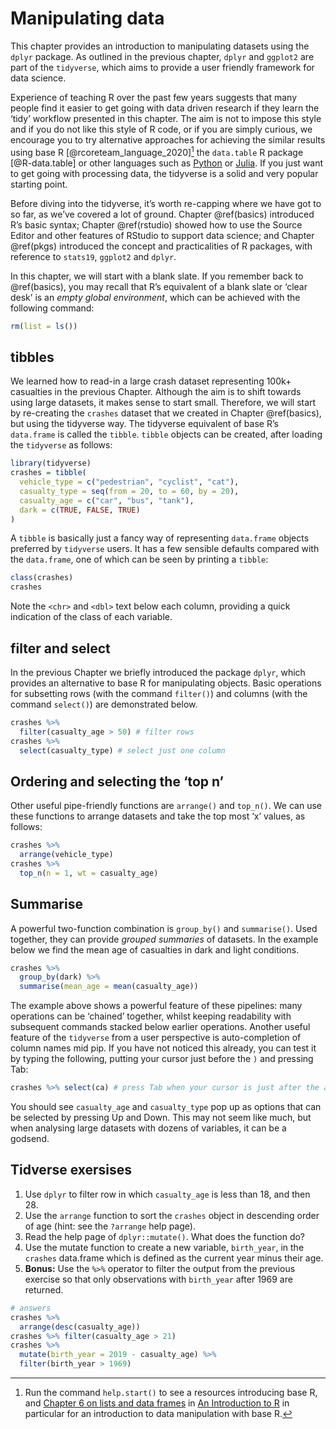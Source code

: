 # Manipulating data {#data}

This chapter provides an introduction to manipulating datasets using the `dplyr` package.
As outlined in the previous chapter, `dplyr` and `ggplot2` are part of the `tidyverse`, which aims to provide a user friendly framework for data science.

Experience of teaching R over the past few years suggests that many people find it easier to get going with data driven research if they learn the 'tidy' workflow presented in this chapter.
The aim is not to impose this style and if you do not like this style of R code, or if you are simply curious, we encourage you to try alternative approaches for achieving the similar results using base R [@rcoreteam_language_2020]^[
Run the command `help.start()` to see a resources introducing base R, and [Chapter 6 on lists and data frames](https://cran.r-project.org/doc/manuals/r-release/R-intro.html#Lists-and-data-frames) in [An Introduction to R](https://cran.r-project.org/doc/manuals/r-release/R-intro.pdf) in particular for an introduction to data manipulation with base R.
] 
the `data.table` R package [@R-data.table] or other languages such as [Python](https://www.python.org/) or [Julia](https://julialang.org/).
If you just want to get going with processing data, the tidyverse is a solid and very popular starting point.

<!-- Todo: add new part here? -->

Before diving into the tidyverse, it's worth re-capping where we have got to so far, as we've covered a lot of ground.
Chapter \@ref(basics) introduced R's basic syntax; Chapter \@ref(rstudio) showed how to use the Source Editor and other features of RStudio to support data science; and Chapter \@ref(pkgs) introduced the concept and practicalities of R packages, with reference to `stats19`, `ggplot2` and `dplyr`.

In this chapter, we will start with a blank slate.
If you remember back to \@ref(basics), you may recall that R's equivalent of a blank slate or 'clear desk' is an *empty global environment*, which can be achieved with the following command:

```r
rm(list = ls())
```

## tibbles

We learned how to read-in a large crash dataset representing 100k+ casualties in the previous Chapter.
Although the aim is to shift towards using large datasets, it makes sense to start small.
Therefore, we will start by re-creating the `crashes` dataset that we created in Chapter \@ref(basics), but using the tidyverse way.
The tidyverse equivalent of base R's `data.frame` is called the `tibble`.
`tibble` objects can be created, after loading the `tidyverse` as follows:

```r
library(tidyverse)
crashes = tibble(
  vehicle_type = c("pedestrian", "cyclist", "cat"),
  casualty_type = seq(from = 20, to = 60, by = 20),
  casualty_age = c("car", "bus", "tank"),
  dark = c(TRUE, FALSE, TRUE)
)
```

A `tibble` is basically just a fancy way of representing `data.frame` objects preferred by `tidyverse` users.
It has a few sensible defaults compared with the `data.frame`, one of which can be seen by printing a `tibble`:

```r
class(crashes)
crashes
```

Note the `<chr>` and `<dbl>` text below each column, providing a quick indication of the class of each variable.

## filter and select

In the previous Chapter we briefly introduced the package `dplyr`, which provides an alternative to base R for manipulating objects.
Basic operations for subsetting rows (with the command `filter()`) and columns (with the command `select()`) are  demonstrated below.

```r
crashes %>%
  filter(casualty_age > 50) # filter rows
crashes %>%
  select(casualty_type) # select just one column
```

## Ordering and selecting the 'top n'

Other useful pipe-friendly functions are `arrange()` and `top_n()`.
We can use these functions to arrange datasets and take the top most 'x' values, as follows:

```r
crashes %>% 
  arrange(vehicle_type)
crashes %>% 
  top_n(n = 1, wt = casualty_age)
```

<!-- ## Long and wide data -->


## Summarise

A powerful two-function combination is `group_by()` and `summarise()`.
Used together, they can provide *grouped summaries* of datasets.
In the example below we find the mean age of casualties in dark and light conditions.

```r
crashes %>%
  group_by(dark) %>% 
  summarise(mean_age = mean(casualty_age))
```

The example above shows a powerful feature of these pipelines: many operations can be 'chained' together, whilst keeping readability with subsequent commands stacked below earlier operations.
Another useful feature of the `tidyverse` from a user perspective is auto-completion of column names mid pip.
If you have not noticed this already, you can test it by typing the following, putting your cursor just before the `)` and pressing Tab:

```r
crashes %>% select(ca) # press Tab when your cursor is just after the a
```

You should see `casualty_age` and `casualty_type` pop up as options that can be selected by pressing Up and Down.
This may not seem like much, but when analysing large datasets with dozens of variables, it can be a godsend.

## Tidverse exersises

1. Use `dplyr` to filter row in which `casualty_age` is less than 18, and then 28.
1. Use the `arrange` function to sort the `crashes` object in descending order of age (hint: see the `?arrange` help page).
1. Read the help page of `dplyr::mutate()`. What does the function do?
1. Use the mutate function to create a new variable, `birth_year`, in the `crashes` data.frame which is defined as the current year minus their age.
1. **Bonus:** Use the ` %>% ` operator to filter the output from the previous exercise so that only observations with `birth_year` after 1969 are returned.

```r
# answers
crashes %>% 
  arrange(desc(casualty_age))
crashes %>% filter(casualty_age > 21)
crashes %>% 
  mutate(birth_year = 2019 - casualty_age) %>% 
  filter(birth_year > 1969)
```
